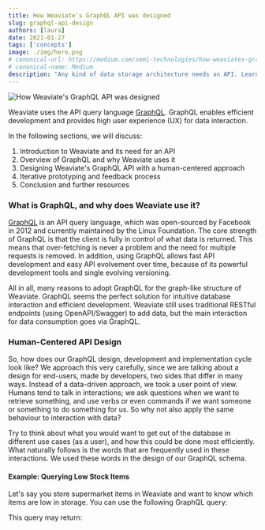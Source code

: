 ```yaml
---
title: How Weaviate's GraphQL API was designed
slug: graphql-api-design
authors: [laura]
date: 2021-01-27
tags: ['concepts']
image: ./img/hero.png
# canonical-url: https://medium.com/semi-technologies/how-weaviates-graphql-api-was-designed-b38885aa9cee
# canonical-name: Medium
description: "Any kind of data storage architecture needs an API. Learn how and why Weaviate picked GraphQL."
---
```


![How Weaviate's GraphQL API was designed](./img/hero.png)

<!---
Choosing a good API, its design and development, is a crucial but time-consuming process, especially if you want to develop one in an ongoing software development project.
--->

Weaviate uses the API query language [GraphQL](https://graphql.org/). GraphQL enables efficient development and provides high user experience (UX) for data interaction.

<!---
In this article we explain how the use of GraphQL leverages the UX of Weaviate, and how we approach the design of this API.
--->

In the following sections, we will discuss:

1. Introduction to Weaviate and its need for an API
2. Overview of GraphQL and why Weaviate uses it
3. Designing Weaviate's GraphQL API with a human-centered approach
4. Iterative prototyping and feedback process
5. Conclusion and further resources

<!---
## What is Weaviate and why does it need an API?
Weaviate is an [open-source](https://github.com/weaviate/weaviate) Vector Database: for understandable knowledge representation, enabling semantic search and automatic classification. Weaviate does not only store data, but also its (automatically derived) context, consisting of linguistic information and relations to other concepts. The result is a network of knowledge, or a graph of data.

One core question is: How do we interact with this new type of data storage? Interacting with big data, enriched with contextual information, might sound even more overwhelming than interacting with a traditional, relational database.

Data needs to be added, retrieved and manipulated, all controlled by the user but enabled by the underlying database interface. Here's where APIs jump in. Because of Weaviate's graph-based architecture, an alternative to traditional RESTful APIs was what we were looking for.
--->

### What is GraphQL, and why does Weaviate use it?

[GraphQL](https://graphql.org/) is an API query language, which was open-sourced by Facebook in 2012 and currently maintained by the Linux Foundation. The core strength of GraphQL is that the client is fully in control of what data is returned. This means that over-fetching is never a problem and the need for multiple requests is removed. In addition, using GraphQL allows fast API development and easy API evolvement over time, because of its powerful development tools and single evolving versioning.

All in all, many reasons to adopt GraphQL for the graph-like structure of Weaviate. GraphQL seems the perfect solution for intuitive database interaction and efficient development. Weaviate still uses traditional RESTful endpoints (using OpenAPI/Swagger) to add data, but the main interaction for data consumption goes via GraphQL.

<!---
GraphQL still follows the same constraints as REST APIs, but data is organized into a graph using only one interface. Thus instead of endpoints, the API is organized in terms of types and fields. The fields of interest are specified by the client, chosen from a schema defined by the server. This requires a well formulated schema. Let's dive into how we approach the design of Weaviate's GraphQL API.
--->

### Human-Centered API Design

So, how does our GraphQL design, development and implementation cycle look like? We approach this very carefully, since we are talking about a design for end-users, made by developers, two sides that differ in many ways. Instead of a data-driven approach, we took a user point of view. Humans tend to talk in interactions; we ask questions when we want to retrieve something, and use verbs or even commands if we want someone or something to do something for us. So why not also apply the same behaviour to interaction with data?

Try to think about what you would want to get out of the database in different use cases (as a user), and how this could be done most efficiently. What naturally follows is the words that are frequently used in these interactions. We used these words in the design of our GraphQL schema.

<!---
Let's look at an example. Consider you (digitally) store supermarket items in Weaviate, and now want to know which items are low in storage. This could be achieved by the following query:
--->

#### Example: Querying Low Stock Items

Let's say you store supermarket items in Weaviate and want to know which items are low in storage. You can use the following GraphQL query:




This query may return:

<!---


--->

